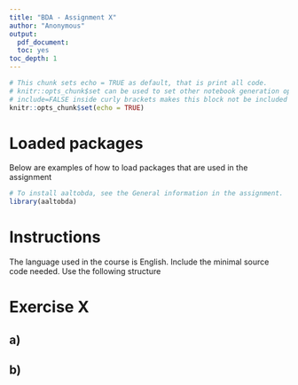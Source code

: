 ```yaml
---
title: "BDA - Assignment X"
author: "Anonymous"
output: 
  pdf_document: 
  toc: yes
toc_depth: 1
---
```



```r
# This chunk sets echo = TRUE as default, that is print all code.
# knitr::opts_chunk$set can be used to set other notebook generation options, too.
# include=FALSE inside curly brackets makes this block not be included in the pdf.
knitr::opts_chunk$set(echo = TRUE)
```

# Loaded packages

Below are examples of how to load packages that are used in the assignment

```r
# To install aaltobda, see the General information in the assignment.
library(aaltobda)
```

# Instructions

The language used in the course is English. Include the minimal source code needed. Use the following structure


# Exercise X

## a)

## b)

